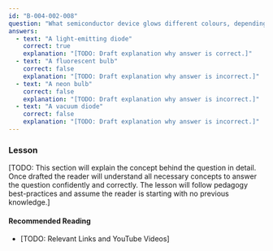 ```yaml
---
id: "B-004-002-008"
question: "What semiconductor device glows different colours, depending upon its chemical composition?"
answers:
  - text: "A light-emitting diode"
    correct: true
    explanation: "[TODO: Draft explanation why answer is correct.]"
  - text: "A fluorescent bulb"
    correct: false
    explanation: "[TODO: Draft explanation why answer is incorrect.]"
  - text: "A neon bulb"
    correct: false
    explanation: "[TODO: Draft explanation why answer is incorrect.]"
  - text: "A vacuum diode"
    correct: false
    explanation: "[TODO: Draft explanation why answer is incorrect.]"
---
```


### Lesson

[TODO: This section will explain the concept behind the question in detail. Once drafted the reader will understand all necessary concepts to answer the question confidently and correctly. The lesson will follow pedagogy best-practices and assume the reader is starting with no previous knowledge.]

#### Recommended Reading

- [TODO: Relevant Links and YouTube Videos]
